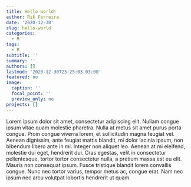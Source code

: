 ```yaml
---
title: Hello world!
author: Rik Ferreira
date: '2020-12-30'
slug: hello-world
categories:
  - R
tags:
  - R
subtitle: ''
summary: ''
authors: []
lastmod: '2020-12-30T23:25:03-03:00'
featured: no
image:
  caption: ''
  focal_point: ''
  preview_only: no
projects: []
---
```


Lorem ipsum dolor sit amet, consectetur adipiscing elit. Nullam congue ipsum vitae quam molestie pharetra. Nulla at metus sit amet purus porta congue. Proin congue viverra lorem, et sollicitudin magna feugiat vel. Aenean dignissim, ante feugiat mattis blandit, mi dolor lacinia ipsum, non bibendum libero ante in mi. Integer non aliquet leo. Aenean at mi eleifend, molestie dui eget, hendrerit dui. Cras egestas, velit in consectetur pellentesque, tortor tortor consectetur nulla, a pretium massa est eu elit. Mauris non consequat ipsum. Fusce tristique blandit lorem convallis congue. Nunc nec tortor varius, tempor metus ac, congue erat. Nam nec ipsum nec arcu volutpat lobortis hendrerit ut quam.
